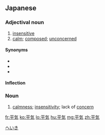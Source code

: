 ==Japanese==
{{ja-kanjitab|へい|き|yomi=on}}

===Adjectival noun===
{{ja-adj|decl=な|へいき|kyu=平氣}}

# [[insensitive]]
# [[calm]]; [[composed]]; [[unconcerned]]

====Synonyms====
* {{l|ja|平然}}
* {{l|ja|無神経}}
* {{l|ja|鈍感}}

====Inflection====
{{ja-na|へいき}}

===Noun===
{{ja-noun|へいき|kyu=平氣}}

# [[calmness]]; [[insensitivity]]; lack of [[concern]]

[[Category:ja:Emotions|へいき]]

[[fr:平気]]
[[ko:平気]]
[[lo:平気]]
[[hu:平気]]
[[mg:平気]]
[[zh:平気]]